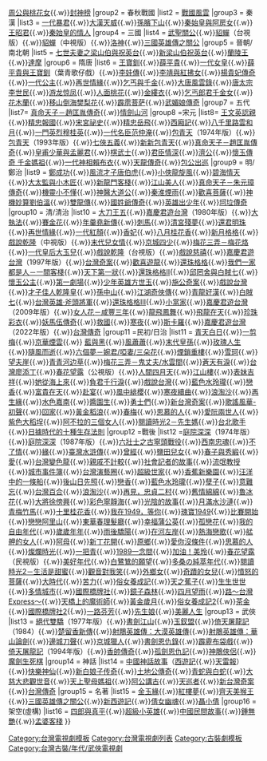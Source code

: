 {{Navbox
|name = 台灣古裝/年代/武俠電視劇
|title = [[台灣時代劇列表|台灣古裝/時代/武俠電視劇]]
|state = collapsed
|group1 = 夏商西周
|list1 = [[伐紂]]{{.w}}[[周公與桃花女 (葉青歌仔戲)|周公與桃花女]]{{.w}}[[封神榜 (2000年電視劇)|封神榜]]
|group2 = 春秋戰國
|list2 = [[戰國風雲 (中視電視劇)|戰國風雲]]
|group3 = 秦漢
|list3 = [[一代暴君]]{{.w}}[[大漢天威]]{{.w}}[[孫臏下山]]{{.w}}[[秦始皇與阿房女]]{{.w}}[[王昭君 (中視電視劇)|王昭君]]{{.w}}[[秦始皇的情人]]
|group4 = 三國
|list4 = [[武聖關公 (中視電視劇)|武聖關公]]{{.w}}[[貂蟬 (歌仔戲)|貂蟬]]（台視版）{{.w}}[[貂蟬 (中視電視劇)|貂蟬]]（中視版）{{.w}}[[洛神 (1994年歌仔戲)|洛神]]{{.w}}[[三國英雄傳之關公]]
|group5 = 晉朝/南北朝
|list5 = [[七世夫妻之梁山伯與祝英台]]{{.w}}[[新梁山伯祝英台]]{{.w}}[[蘭陵王 (電視劇)|蘭陵王]]{{.w}}[[達摩 (中視電視劇)|達摩]]
|group6 = 隋唐
|list6 = [[王寶釧 (歌仔戲)|王寶釧]]{{.w}}[[薛平貴]]{{.w}}[[一代女皇]]{{.w}}[[薛平貴與王寶釧 (葉青歌仔戲)|薛平貴與王寶釧]]（葉青歌仔戲）{{.w}}[[李娃傳 (1991年台灣電視劇)|李娃傳]]{{.w}}[[李靖與紅拂女]]{{.w}}[[楊貴妃傳奇]]{{.w}}[[一代公主]]{{.w}}[[再世情緣]]{{.w}}[[乞丐與千金 (1992年歌仔戲)|乞丐與千金]]{{.w}}[[大唐風雲錄]]{{.w}}[[唐太宗李世民]]{{.w}}[[游龙惊凤]]{{.w}}[[人面桃花 (1994年電視劇)|人面桃花]]{{.w}}[[金缕衣 (电视剧)|金縷衣]]{{.w}}[[乞丐郎君千金女]]{{.w}}[[花木蘭 (1999年電視劇)|花木蘭]]{{.w}}[[移山倒海樊梨花]]{{.w}}[[霹雳菩萨]]{{.w}}[[武媚娘傳奇]]
|group7 = 五代
|list7= [[真命天子－趙匡胤傳奇]]{{.w}}[[情劍山河]]
|group8 =宋元
|list8= [[王文英認親]]{{.w}}[[精忠報國 (歌仔戲)|精忠報國]]{{.w}}[[宋宮祕史]]{{.w}}[[精忠岳飛 (1976年電視劇)|精忠岳飛]]{{.w}}[[西廂記 (1976年歌仔戲)|西廂記]]{{.w}}[[八千里路雲和月 (1988年電視劇)|八千里路雲和月]]{{.w}}[[一門英烈穆桂英]]{{.w}}[[一代名臣范仲淹]]{{.w}}[[包青天 (1974年電視劇)|包青天]]（1974年版）{{.w}}[[包青天 (1993年電視劇)|包青天]]（1993年版）{{.w}}[[七俠五義 (1994年電視劇)|七俠五義]]{{.w}}[[新新包青天]]{{.w}}[[真命天子 (台灣電視劇)|真命天子－趙匡胤傳奇]]{{.w}}[[皇甫少華與孟麗君]]{{.w}}[[棋武士]]{{.w}}[[君臣情深]]{{.w}}[[濟公 (2007年電視劇)|濟公]]{{.w}}[[懷玉傳奇 千金媽祖]]{{.w}}[[一代神相賴布衣]]{{.w}}[[天龍傳奇]]{{.w}}[[包公出巡]]
|group9 = 明/鄭治
|list9 = [[鄭成功 (台視電視劇)|鄭成功]]{{.w}}[[風流才子唐伯虎]]{{.w}}[[小俠龍旋風]]{{.w}}[[碧海情天]]{{.w}}[[大太監與小木匠]]{{.w}}[[新龍門客棧 (電視劇)|新龍門客棧]]{{.w}}[[江山美人 (1998年電視劇)|江山美人]]{{.w}}[[真命天子 (台灣電視劇)|真命天子－朱元璋傳奇]]{{.w}}[[機靈小不懂]]{{.w}}[[神醫大道公]]{{.w}}[[秦淮煙雨]]{{.w}}[[歡喜菩薩]]{{.w}}[[神機妙算劉伯溫]]{{.w}}[[雙龍傳]]{{.w}}[[國姓爺傳奇]]{{.w}}[[英雄出少年 (木偶劇)|英雄出少年]]{{.w}}[[坷垃傳奇]]
|group10 = 清/清治
|list10 = [[大刀王五 (台視電視劇)|大刀王五]]{{.w}}[[嘉慶君遊台灣 (1980年電視劇)|嘉慶君遊台灣]]（1980年版）{{.w}}[[大執法]]{{.w}}[[賽金花 (台視電視劇)|賽金花]]{{.w}}[[年羹堯新傳]]{{.w}}[[刺馬 (電視劇)|刺馬]]{{.w}}[[清宮殘夢 (台視電視劇)|清宮殘夢]]{{.w}}[[還君明珠 (電視劇)|還君明珠]]{{.w}}[[再世情緣]]{{.w}}[[一代紅顏]]{{.w}}[[香妃 (電視劇)|香妃]]{{.w}}[[八月桂花香]]{{.w}}[[新月格格]]{{.w}}[[戲說乾隆 (中視)|戲說乾隆]]（中視版）{{.w}}[[末代兒女情]]{{.w}}[[京城四少]]{{.w}}[[梅花三弄 (小說)|梅花三弄－梅花烙]]{{.w}}[[一代皇后大玉兒]]{{.w}}[[戲說乾隆 (台視)|戲說乾隆]]（台視版）{{.w}}[[戲說慈禧]]{{.w}}[[嘉慶君遊台灣 (1997年電視劇)|嘉慶君遊台灣]]（1997年版）{{.w}}[[台灣奇案]]{{.w}}[[歡喜遊龍]]{{.w}}[[還珠格格]]{{.w}}[[我們一家都是人|我們一家都是人－一間客棧]]{{.w}}[[天下第一狀]]{{.w}}[[還珠格格|還珠格格II]]{{.w}}[[邱罔舍與白賊七]]{{.w}}[[懷玉公主]]{{.w}}[[第一劇場]]{{.w}}[[少年英雄方世玉]]{{.w}}[[施公奇案 (台灣)|施公奇案]]{{.w}}[[新戲說台灣|戲說台灣]]{{.w}}[[才子佳人乾隆皇]]{{.w}}[[孫中山 (電視劇)|孫中山]]{{.w}}[[江湖奇俠傳]]{{.w}}[[青龍好漢]]{{.w}}[[白賊七 (電視劇)|白賊七]]{{.w}}[[台灣英雄·斧頭將軍]]{{.w}}[[還珠格格|還珠格格III]]{{.w}}[[中華一番|小當家]]{{.w}}[[嘉慶君遊台灣 (2009年電視劇)|嘉慶君遊台灣]]（2009年版）{{.w}}[[女人花 (2012年電視劇)|女人花－咸豐三年]]{{.w}}[[龍飛鳳舞 (電視劇)|龍飛鳳舞]]{{.w}}[[飛龍在天 (電視劇)|飛龍在天]]{{.w}}[[珍珠彩衣]]{{.w}}[[妖馬伍傳奇]]{{.w}}[[救國 (木偶劇)|救國]]{{.w}}[[寒夜 (2002年電視劇)|寒夜]]{{.w}}[[斯卡羅 (電視劇)|斯卡羅]]{{.w}}[[嘉慶君遊台灣 (2022年電視劇)|嘉慶君遊台灣]]（2022年版）{{.w}}[[台灣傳奇]]
|group11 =民初/日治
|list11 = [[青天白日 (台視電視劇)|青天白日]]{{.w}}[[一剪梅 (電視劇)|一剪梅]]{{.w}}[[京華煙雲 (1988年電視劇)|京華煙雲]]{{.w}} [[藍與黑]]{{.w}}[[風蕭蕭]]{{.w}}[[末代皇孫]]{{.w}}[[玫瑰人生 (電視劇)|玫瑰人生]]{{.w}}[[隨風而逝 (電視劇)|隨風而逝]]{{.w}}[[六個夢|六個夢－婉君/啞妻/三朵花]]{{.w}}[[煙鎖重樓]]{{.w}}[[雪珂]]{{.w}}[[望夫崖]]{{.w}}[[青青河邊草 (戲劇)|青青河边草]]{{.w}}[[梅花三弄 (小說)|梅花三弄－鬼丈夫/水雲間]]{{.w}}[[蒼天有淚]]{{.w}}[[台灣廖添丁]]{{.w}}[[春花望露 (公視)|春花望露]]（公視版）{{.w}}[[人間四月天]]{{.w}}[[江山樓 (電視劇)|江山樓]]{{.w}}[[老房有喜|表妹吉祥]]{{.w}}[[她從海上來]]{{.w}}[[負君千行淚]]{{.w}}[[新戲說台灣|戲說台灣]]{{.w}}[[藍色水玲瓏]]{{.w}}[[戀香]]{{.w}}[[富貴在天 (台灣電視劇)|富貴在天]]{{.w}}[[赴宴]]{{.w}}[[風中緋櫻]]{{.w}}[[寒夜續曲]]{{.w}}[[浪淘沙 (電視劇)|浪淘沙]]{{.w}}[[再生緣 (2006年台灣電視劇)|再生緣]]{{.w}}[[水色嘉南]]{{.w}}[[醬園生]]{{.w}}[[勇士們 (電視劇)|勇士們]]{{.w}}[[新台灣奇案]]{{.w}}[[歌謠風華-初聲]]{{.w}}[[回家 (電視劇)|回家]]{{.w}}[[黃金稻浪]]{{.w}}[[春梅]]{{.w}}[[思慕的人 (電視劇)|思慕的人]]{{.w}}[[罔市的一生|愛阮兩世人]]{{.w}}[[紫色大稻埕]]{{.w}}[[阿不拉的三個女人]]{{.w}}[[閱讀時光2|閱讀時光2－先生媽]]{{.w}}[[台北歌手]]{{.w}}[[日據時代的十種生存法則]]
|group12 =戰後 
|list12 =[[庭院深深 (台視電視劇)|庭院深深]]（1974年版）{{.w}}[[庭院深深 (華視電視劇)|庭院深深]]（1987年版）{{.w}}[[六壯士之古寧頭戰役]]{{.w}}[[西南忠魂]]{{.w}}[[不了情 (1989年電視劇)|不了情]]{{.w}}[[緣 (華視電視劇)|緣]]{{.w}}[[臺灣水滸傳]]{{.w}}[[曾經 (電視劇)|曾經]]{{.w}}[[鹽田兒女]]{{.w}}[[春子與秀緞]]{{.w}}[[愛 (華視電視劇)|愛]]{{.w}}[[台灣變色龍]]{{.w}}[[親戚不計較]]{{.w}}[[社會記者的故事]]{{.w}}[[流氓教授 (電視劇)|流氓教授]]{{.w}}[[城市事件簿]]{{.w}}[[台灣演藝圈]]{{.w}}[[超級世家]]{{.w}}[[香蕉新樂園 (電視劇)|香蕉新樂園]]{{.w}}[[汪洋中的一條船 (電視劇)|汪洋中的一條船]]{{.w}}[[後山日先照]]{{.w}}[[戀香]]{{.w}}[[藍色水玲瓏]]{{.w}}[[孽子 (電視劇)|孽子]]{{.w}}[[意難忘 (2004年電視劇)|意難忘]]{{.w}}[[台灣百合 (電視劇)|台灣百合]]{{.w}}[[浪淘沙 (電視劇)|浪淘沙]]{{.w}}[[再見，忠貞二村]]{{.w}}[[舊情綿綿 (電視劇)|舊情綿綿]]{{.w}}[[魯冰花 (電視劇)|魯冰花]]{{.w}}[[大將徐傍興]]{{.w}}[[彩色寧靜海]]{{.w}}[[光陰的故事]]{{.w}}[[月滿水沙漣]]{{.w}}[[青梅竹馬 (2009年電視劇)|青梅竹馬]]{{.w}}[[十里桂花香]]{{.w}}[[我在1949，等你]]{{.w}}[[瑰寶1949]]{{.w}}[[比賽開始]]{{.w}}[[戀戀阿里山]]{{.w}}[[東華春理髮廳]]{{.w}}[[幸福蒲公英]]{{.w}}[[孤戀花 (2013年電視劇)|孤戀花]]{{.w}}[[我的自由年代]]{{.w}}[[歲歲年年]]{{.w}}[[雨後驕陽]]{{.w}}[[在河左岸]]{{.w}}[[熱海戀歌]]{{.w}}[[艋舺的女人]]{{.w}}[[阿母 (電視劇)|阿母]]{{.w}}[[新丁花開]]{{.w}}[[原鄉 (電視劇)|原鄉]]{{.w}}[[愛你沒條件]]{{.w}}[[思慕的人 (電視劇)|思慕的人]]{{.w}}[[燦爛時光 (電視劇)|燦爛時光]]{{.w}}[[一把青 (電視劇)|一把青]]{{.w}}[[1989一念間]]{{.w}}[[加油！美玲]]{{.w}}[[春花望露 (民視)|春花望露]]（民視版）{{.w}}[[美好年代 (電視劇)|美好年代]]{{.w}}[[白鷺鷥的願望]]{{.w}}[[多桑の純萃年代]]{{.w}}[[閱讀時光2|閱讀時光2－生活是甜蜜]]{{.w}}[[觀音對我笑]]{{.w}}[[外鄉女]]{{.w}}[[奇蹟的女兒]]{{.w}}[[憤怒的菩薩]]{{.w}}[[大時代 (台灣電視劇)|大時代]]{{.w}}[[苦力 (電視劇)|苦力]]{{.w}}[[俗女養成記]]{{.w}}[[天之蕉子]]{{.w}}[[生生世世 (電視劇)|生生世世]]{{.w}}[[多情城市]]{{.w}}[[國際橋牌社]]{{.w}}[[鏡子森林]]{{.w}}[[四月望雨 (電視劇)|四月望雨]]{{.w}}[[路 (吉田修一作品)|路～台灣Express～]]{{.w}}[[天橋上的魔術師]]{{.w}}[[黃金歲月]]{{.w}}[[俗女養成記2]]{{.w}}[[茶金]]{{.w}}[[國際橋牌社2]]{{.w}}[[一路芬芳]]{{.w}}[[先生娘]]{{.w}}[[美麗人生 (台視電視劇)|美麗人生]]
|group13 = 武俠
|list13 = [[絕代雙驕 (1977年電視劇)|絕代雙驕]]（1977年版）{{.w}}[[書劍江山 (1984年電視劇)|書劍江山]]{{.w}}[[玉釵盟 (電視劇)|玉釵盟]]{{.w}}[[倚天屠龍記 (1984年電視劇)|倚天屠龍記]]（1984）{{.w}}[[楚留香新傳]]{{.w}}[[射鵰英雄傳：大漠英雄傳]]{{.w}}[[射鵰英雄傳：華山論劍]]{{.w}}[[邊城刀聲 (電視劇)|邊城刀聲]]{{.w}}[[京城獵人]]{{.w}}[[書劍恩仇錄 (1992年電視劇)|書劍恩仇錄]]{{.w}}[[霹靂布袋戲]]{{.w}}[[倚天屠龍記 (1994年電視劇)|倚天屠龍記]]（1994年版）{{.w}}[[香帥傳奇]]{{.w}}[[孤劍恩仇記]]{{.w}}[[神鵰俠侶 (1998年臺視電視劇)|神鵰俠侶]]{{.w}}[[魔劍生死棋]]
|group14 = 神話
|list14 = [[中國神話故事]]（[[中國神話故事－西遊記|西遊記]]{{.w}}[[天雷報]]）{{.w}}[[快樂神仙]]{{.w}}[[新白娘子传奇 (1992年电视剧)|新白娘子传奇]]{{.w}}[[土地公傳奇]]{{.w}}[[青蛇與白蛇]]{{.w}}[[大慈大悲觀世音]]{{.w}}[[天上聖母媽祖]]{{.w}}[[阿公講古]]{{.w}}[[天巡者]]{{.w}}[[新台灣奇案]]{{.w}}[[台灣傳奇]]
|group15 = 名著
|list15 = [[金玉緣 (電視劇)|金玉緣]]{{.w}}[[紅樓夢 (1996年電視劇)|紅樓夢]]{{.w}}[[齊天美猴王]]{{.w}}[[三國英雄傳之關公]]{{.w}}[[新西遊記]]{{.w}}[[倩女幽魂 (電視劇)|倩女幽魂]]{{.w}}[[聶小倩 (台灣電視劇)|聶小倩]]
|group16 =架空(虛構)
|list16 = [[諸葛四郎|四郎與真平]]{{.w}}[[超級小英雄]]{{.w}}[[中國民間故事]]{{.w}}[[鍾無艷 (2010年電視劇)|鍾無艷]]{{.w}}[[孟婆客棧 (電視劇)|孟婆客棧]]
}}<noinclude>
[[Category:台灣電視劇模板]]
[[Category:台灣電視劇列表]]
[[Category:古裝劇模板]]
</noinclude>
[[Category:台灣古裝/年代/武俠電視劇]]